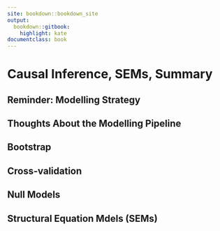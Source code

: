```yaml
--- 
site: bookdown::bookdown_site
output: 
  bookdown::gitbook:
    highlight: kate
documentclass: book
---
```



# Causal Inference, SEMs, Summary {#causal_inference}

```{=html}
<!-- Put this here (right after the first markdown headline) and only here for each document! -->
<script src="./scripts/multipleChoice.js"></script>
```


## Reminder: Modelling Strategy




## Thoughts About the Modelling Pipeline




## Bootstrap




## Cross-validation




## Null Models




## Structural Equation Mdels (SEMs)




